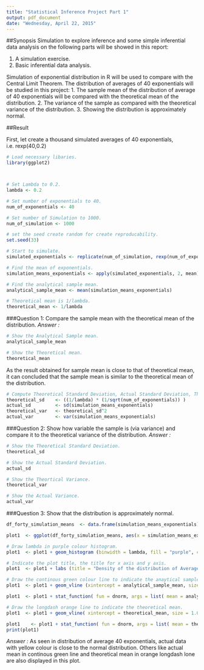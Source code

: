 ```yaml
---
title: "Statistical Inference Project Part 1"
output: pdf_document
date: "Wednesday, April 22, 2015"
---
```



##Synopsis
Simulation to explore inference and some simple inferential data analysis on the following parts will be showed in this report:

1. A simulation exercise.
2. Basic inferential data analysis.

Simulation of exponential distribution in R  will be used to compare with the Central Limit Theorem.
The distribution of averages of 40 exponentials will be studied in this project:
1. The sample mean of the distribution of average of 40 exponentials will be compared with the theoretical mean of the distribution.
2. The variance of the sample as compared with the theoretical variance of the distribution.
3. Showing the distribution is approximately normal.


##Result

First, let create a thousand simulated averages of 40 exponentials, i.e. rexp(40,0.2)
```r
# Load necessary libaries.
library(ggplot2)



# Set Lambda to 0.2.
lambda <- 0.2

# Set number of exponentials to 40.
num_of_exponentials <- 40

# Set number of Simulation to 1000.
num_of_simulation <- 1000

# set the seed create random for create reproducability.
set.seed(33)

# Start to simulate.
simulated_exponentials <- replicate(num_of_simulation, rexp(num_of_exponentials, lambda))

# Find the mean of exponentials.
simulation_means_exponentials <- apply(simulated_exponentials, 2, mean)

# Find the analytical sample mean.
analytical_sample_mean <- mean(simulation_means_exponentials)

# Theoretical mean is 1/lambda.
theoretical_mean <- 1/lambda

```



###Question 1: Compare the sample mean with the theoretical mean of the distribution.
*Answer :* 

```r
# Show the Analytical Sample mean.
analytical_sample_mean
```

```r
# Show the Theoretical mean.
theoretical_mean
```

As the result obtained for sample mean is close to that of theoretical mean, it can concluded that the sample mean is similar to the theoretical mean of the distribution.

```r
# Compute Theoretical Standard Deviation, Actual Standard Deviation, Theortical Variance and Actual Variance. 
theoretical_sd    <- ((1/lambda) * (1/sqrt(num_of_exponentials)) )
actual_sd         <- sd(simulation_means_exponentials)
theoretical_var   <- theoretical_sd^2
actual_var        <- var(simulation_means_exponentials)
```


###Question 2: Show how variable the sample is (via variance) and compare it to the theoretical variance of the distribution.
*Answer :* 
```r
# Show the Theoretical Standard Deviation.
theoretical_sd 
```

```r
# Show the Actual Standard Deviation.
actual_sd 
```

```r
# Show the Theortical Variance.
theoretical_var
```

```r
# Show the Actual Variance.
actual_var 
```


###Question 3: Show that the distribution is approximately normal.

```r
df_forty_simulation_means  <- data.frame(simulation_means_exponentials)

plot1  <- ggplot(df_forty_simulation_means, aes(x = simulation_means_exponentials))

# Draw lambda in purple colour histogram.
plot1  <- plot1 + geom_histogram (binwidth = lambda, fill = "purple", color = "black", aes(y = ..density..))

# Indicate the plot title, the title for x axis and y axis.
plot1  <- plot1 + labs (title = "Density of the distribution of Average 40 exponentials", x = "Mean", y = "Density")

# Draw the continous green colour line to indicate the anaytical sample mean.
plot1  <- plot1 + geom_vline (xintercept = analytical_sample_mean, size = 1.0, color = "green" )

plot1  <- plot1 + stat_function( fun = dnorm, args = list( mean = analytical_sample_mean, sd = actual_sd ), color = "yellow", size = 1.0)

# Draw the longdash orange line to indicate the theoretical mean.
plot1  <- plot1 + geom_vline( xintercept = theoretical_mean, size = 1.0, color = "orange", linetype = "longdash")

plot1	 <- plot1 + stat_function( fun = dnorm, args = list( mean = theoretical_mean, sd = theoretical_sd ), color = "red", size = 1.0)
print(plot1)
```

*Answer :* 
As seen in distribution of average 40 exponentials, actual data with yellow colour is close to the normal distribution.
Others like actual mean in continous green line and theoretical mean in orange longdash lone are also displayed in this plot.




